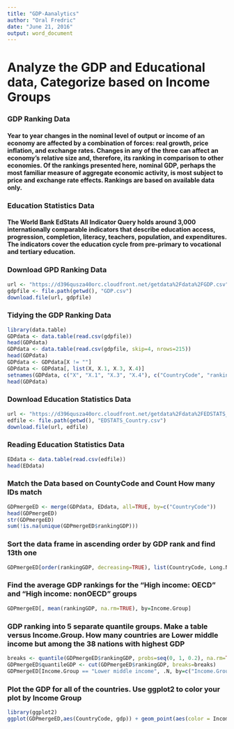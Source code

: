 ```yaml
---
title: "GDP-Aanalytics"
author: "Oral Fredric"
date: "June 21, 2016"
output: word_document
---
```

# Analyze the GDP and Educational data, Categorize based on Income Groups

### GDP Ranking Data

#### Year to year changes in the nominal level of output or income of an economy are affected by a combination of forces: real growth, price inflation, and exchange rates. Changes in any of the three can affect an economy's relative size and, therefore, its ranking in comparison to other economies. Of the rankings presented here, nominal GDP, perhaps the most familiar measure of aggregate economic activity, is most subject to price and exchange rate effects. Rankings are based on available data only.

### Education Statistics Data

#### The World Bank EdStats All Indicator Query holds around 3,000 internationally comparable indicators that describe education access, progression, completion, literacy, teachers, population, and expenditures. The indicators cover the education cycle from pre-primary to vocational and tertiary education.




### Download GPD Ranking Data

```r
url <- "https://d396qusza40orc.cloudfront.net/getdata%2Fdata%2FGDP.csv"
gdpfile <- file.path(getwd(), "GDP.csv")
download.file(url, gdpfile)
```

### Tidying the GDP Ranking Data

```r
library(data.table)
GDPdata <- data.table(read.csv(gdpfile))
head(GDPdata)
GDPdata <- data.table(read.csv(gdpfile, skip=4, nrows=215))
head(GDPdata)
GDPdata <- GDPdata[X != ""]
GDPdata <- GDPdata[, list(X, X.1, X.3, X.4)]
setnames(GDPdata, c("X", "X.1", "X.3", "X.4"), c("CountryCode", "rankingGDP", "Long.Name", "gdp"))
head(GDPdata)
```


### Download Education Statistics Data

```r
url <- "https://d396qusza40orc.cloudfront.net/getdata%2Fdata%2FEDSTATS_Country.csv"
edfile <- file.path(getwd(), "EDSTATS_Country.csv")
download.file(url, edfile)
```


### Reading Education Statistics Data

```r
EDdata <- data.table(read.csv(edfile))
head(EDdata)
```

### Match the Data based on CountyCode and Count How many IDs match

```r
GDPmergeED <- merge(GDPdata, EDdata, all=TRUE, by=c("CountryCode"))
head(GDPmergeED)
str(GDPmergeED)
sum(!is.na(unique(GDPmergeED$rankingGDP)))
```

### Sort the data frame in ascending order by GDP rank and find 13th one

```r
GDPmergeED[order(rankingGDP, decreasing=TRUE), list(CountryCode, Long.Name.x, Long.Name.y, rankingGDP, gdp)][13]
```

### Find the average GDP rankings for the "High income: OECD" and "High income: nonOECD" groups

```r
GDPmergeED[, mean(rankingGDP, na.rm=TRUE), by=Income.Group]
```

### GDP ranking into 5 separate quantile groups. Make a table versus Income.Group. How many countries are Lower middle income but among the 38 nations with highest GDP


```r
breaks <- quantile(GDPmergeED$rankingGDP, probs=seq(0, 1, 0.2), na.rm=TRUE)
GDPmergeED$quantileGDP <- cut(GDPmergeED$rankingGDP, breaks=breaks)
GDPmergeED[Income.Group == "Lower middle income", .N, by=c("Income.Group", "quantileGDP")]
```

### Plot the GDP for all of the countries. Use ggplot2 to color your plot by Income Group

```r
library(ggplot2)
ggplot(GDPmergeED,aes(CountryCode, gdp)) + geom_point(aes(color = Income.Group))
```

